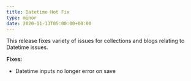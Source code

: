 ```yaml
---
title: Datetime Hot Fix
type: minor
date: 2020-11-13T05:00:00+00:00
---
```


This release fixes variety of issues for collections and blogs relating to Datetime issues.

**Fixes:**

* Datetime inputs no longer error on save